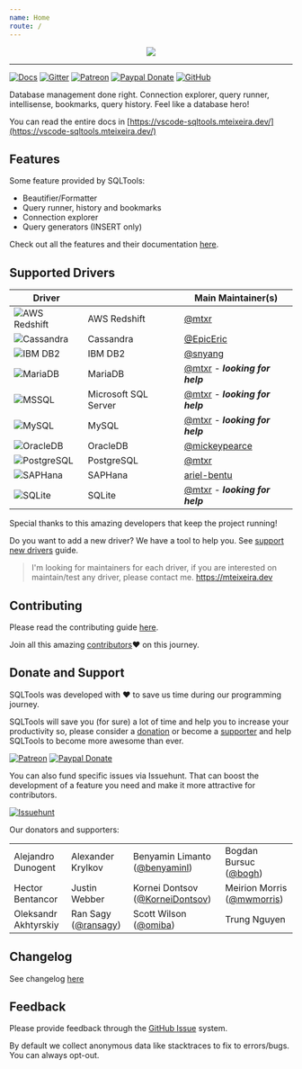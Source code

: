 ```yaml
---
name: Home
route: /
---
```


<center>
<p align="center">
  <img src="https://raw.githubusercontent.com/mtxr/vscode-sqltools/master/static/header-hero.svg?sanitize=true" />
</p>
</center>

<hr />

[![Docs](https://img.shields.io/badge/docs-here-blueviolet?style=flat-square)](https://vscode-sqltools.mteixeira.dev)
[![Gitter](https://img.shields.io/gitter/room/mtxr/vscode-sqltools.svg?style=flat-square)](https://gitter.im/vscode-sqltools)
[![Patreon](https://img.shields.io/badge/patreon-support-blue.svg?style=flat-square)](https://www.patreon.com/mteixeira)
[![Paypal Donate](https://img.shields.io/badge/paypal-donate-blue.svg?style=flat-square)](https://www.paypal.com/cgi-bin/webscr?cmd=_s-xclick&hosted_button_id=RSMB6DGK238V8)
[![GitHub](https://img.shields.io/github/license/mtxr/vscode-sqltools?style=flat-square)](https://github.com/mtxr/vscode-sqltools/blob/master/LICENSE.md)

Database management done right. Connection explorer, query runner, intellisense, bookmarks, query history. Feel like a database hero!

You can read the entire docs in [https://vscode-sqltools.mteixeira.dev/](https://vscode-sqltools.mteixeira.dev/)

## Features

Some feature provided by SQLTools:

* Beautifier/Formatter
* Query runner, history and bookmarks
* Connection explorer
* Query generators (INSERT only)

Check out all the features and their documentation [here](http://vscode-sqltools.mteixeira.dev/features).

## Supported Drivers

|Driver||Main Maintainer(s)|
|-|-|-|
|![AWS Redshift](https://raw.githubusercontent.com/mtxr/vscode-sqltools/master/packages/core/icons/awsredshift/default.png)|AWS Redshift|[@mtxr](https://github.com/mtxr)|
|![Cassandra](https://raw.githubusercontent.com/mtxr/vscode-sqltools/master/packages/core/icons/cassandra/default.png)|Cassandra|[@EpicEric](https://github.com/EpicEric)|
|![IBM DB2](https://raw.githubusercontent.com/mtxr/vscode-sqltools/master/packages/core/icons/db2/default.png)|IBM DB2|[@snyang](https://github.com/snyang)|
|![MariaDB](https://raw.githubusercontent.com/mtxr/vscode-sqltools/master/packages/core/icons/mariadb/default.png)|MariaDB|[@mtxr](https://github.com/mtxr) - ***looking for help***|
|![MSSQL](https://raw.githubusercontent.com/mtxr/vscode-sqltools/master/packages/core/icons/mssql/default.png)|Microsoft SQL Server|[@mtxr](https://github.com/mtxr) - ***looking for help***|
|![MySQL](https://raw.githubusercontent.com/mtxr/vscode-sqltools/master/packages/core/icons/mysql/default.png)|MySQL|[@mtxr](https://github.com/mtxr) - ***looking for help***|
|![OracleDB](https://raw.githubusercontent.com/mtxr/vscode-sqltools/master/packages/core/icons/oracledb/default.png)|OracleDB|[@mickeypearce](https://github.com/mickeypearce)|
|![PostgreSQL](https://raw.githubusercontent.com/mtxr/vscode-sqltools/master/packages/core/icons/postgresql/default.png)|PostgreSQL|[@mtxr](https://github.com/mtxr)|
|![SAPHana](https://raw.githubusercontent.com/mtxr/vscode-sqltools/master/packages/core/icons/saphana/default.png)|SAPHana|[ariel-bentu](https://github.com/ariel-bentu)|
|![SQLite](https://raw.githubusercontent.com/mtxr/vscode-sqltools/master/packages/core/icons/sqlite/default.png)|SQLite|[@mtxr](https://github.com/mtxr) - ***looking for help***|


Special thanks to this amazing developers that keep the project running!

Do you want to add a new driver? We have a tool to help you. See [support new drivers](https://vscode-sqltools.mteixeira.dev/contributing/support-new-drivers) guide.


> I'm looking for maintainers for each driver, if you are interested on maintain/test any driver, please contact me. https://mteixeira.dev

## Contributing

Please read the contributing guide [here](https://vscode-sqltools.mteixeira.dev/contributing).

Join all this amazing [contributors](https://github.com/mtxr/vscode-sqltools/graphs/contributors)❤️ on this journey.


## Donate and Support

SQLTools was developed with ♥ to save us time during our programming journey.

SQLTools will save you (for sure) a lot of time and help you to increase your productivity so, please consider a [donation](https://www.paypal.com/cgi-bin/webscr?cmd=_s-xclick&hosted_button_id=RSMB6DGK238V8) or become a [supporter](https://www.patreon.com/mteixeira) and help SQLTools to become more awesome than ever.


[![Patreon](https://img.shields.io/badge/patreon-support-blue.svg?style=for-the-badge&logo=patreon)](https://www.patreon.com/mteixeira)
[![Paypal Donate](https://img.shields.io/badge/paypal-donate-blue.svg?style=for-the-badge&logo=paypal)](https://www.paypal.com/cgi-bin/webscr?cmd=_s-xclick&hosted_button_id=RSMB6DGK238V8)

You can also fund specific issues via Issuehunt. That can boost the development of a feature you need and make it more attractive for contributors.

[![Issuehunt](https://github.com/BoostIO/issuehunt-materials/raw/master/v1/issuehunt-button-v1.svg?sanitize=true)](https://issuehunt.io/r/mtxr/vscode-sqltools)

Our donators and supporters:
<table>
  <tbody>
  <tr>
    <td>Alejandro Dunogent</td>
    <td>Alexander Krylkov</td>
    <td>Benyamin Limanto (<a href="https://github.com/benyaminl)">@benyaminl</a>)</td>
    <td>Bogdan Bursuc (<a href="https://github.com/bogh)">@bogh</a>)</td>
  </tr>
  <tr>
    <td>Hector Bentancor</td>
    <td>Justin Webber</td>
    <td>Kornei Dontsov (<a href="https://github.com/KorneiDontsov)">@KorneiDontsov</a>)</td>
    <td>Meirion Morris (<a href="https://github.com/mwmorris)">@mwmorris</a>)</td>
  </tr>
  <tr>
    <td>Oleksandr Akhtyrskiy</td>
    <td>Ran Sagy (<a href="https://github.com/ransagy)">@ransagy</a>)</td>
    <td>Scott Wilson (<a href="https://github.com/omiba)">@omiba</a>)</td>
    <td>Trung Nguyen</td>
  </tr>
  </tbody>
</table>


## Changelog

See changelog [here](https://vscode-sqltools.mteixeira.dev/changelog)

## Feedback

Please provide feedback through the [GitHub Issue](https://github.com/mtxr/vscode-sqltools/issues) system.

By default we collect anonymous data like stacktraces to fix to errors/bugs. You can always opt-out.
